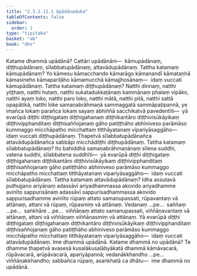 ```yaml
---
title: "2.3.2.11.1 Upādānaduka"
tableOfContents: false
sidebar:
  order: 1
type: "tipitaka"
basket: "ab"
book: "dhs"
---
```



<DynamicBreadcrumb />

<Division number="1219" book="dhs">

<Paragraph number="1915" book="dhs">
Katame dhammā upādānā? Cattāri upādānāni—  kāmupādānaṃ, diṭṭhupādānaṃ, sīlabbatupādānaṃ, attavādupādānaṃ.
</Paragraph>

</Division>
<Division number="1220" book="dhs">

<Paragraph number="1916" book="dhs">
Tattha katamaṃ kāmupādānaṃ? Yo kāmesu kāmacchando kāmarāgo kāmanandī kāmataṇhā kāmasineho kāmapariḷāho kāmamucchā kāmajjhosānaṃ—  idaṃ vuccati kāmupādānaṃ.
</Paragraph>

</Division>
<Division number="1221" book="dhs">

<Paragraph number="1917" book="dhs">
Tattha katamaṃ diṭṭhupādānaṃ? Natthi dinnaṃ, natthi yiṭṭhaṃ, natthi hutaṃ, natthi sukatadukkaṭānaṃ kammānaṃ phalaṃ vipāko, natthi ayaṃ loko, natthi paro loko, natthi mātā, natthi pitā, natthi sattā opapātikā, natthi loke samaṇabrāhmaṇā sammaggatā sammāpaṭipannā, ye imañca lokaṃ parañca lokaṃ sayaṃ abhiññā sacchikatvā pavedentīti—  yā evarūpā diṭṭhi diṭṭhigataṃ diṭṭhigahanaṃ diṭṭhikantāro diṭṭhivisūkāyikaṃ diṭṭhivipphanditaṃ diṭṭhisaññojanaṃ gāho patiṭṭhāho abhiniveso parāmāso kummaggo micchāpatho micchattaṃ titthāyatanaṃ vipariyāsaggāho—  idaṃ vuccati diṭṭhupādānaṃ. Ṭhapetvā sīlabbatupādānañca attavādupādānañca sabbāpi micchādiṭṭhi diṭṭhupādānaṃ.
</Paragraph>

</Division>
<Division number="1222" book="dhs">

<Paragraph number="1918" book="dhs">
Tattha katamaṃ sīlabbatupādānaṃ? Ito bahiddhā samaṇabrāhmaṇānaṃ sīlena suddhi, vatena suddhi, sīlabbatena suddhīti—  yā evarūpā diṭṭhi diṭṭhigataṃ diṭṭhigahanaṃ diṭṭhikantāro diṭṭhivisūkāyikaṃ diṭṭhivipphanditaṃ diṭṭhisaññojanaṃ gāho patiṭṭhāho abhiniveso parāmāso kummaggo micchāpatho micchattaṃ titthāyatanaṃ vipariyāsaggāho—  idaṃ vuccati sīlabbatupādānaṃ.
</Paragraph>

</Division>
<Division number="1223" book="dhs">

<Paragraph number="1919" book="dhs">
Tattha katamaṃ attavādupādānaṃ? Idha assutavā puthujjano ariyānaṃ adassāvī ariyadhammassa akovido ariyadhamme avinīto sappurisānaṃ adassāvī sappurisadhammassa akovido sappurisadhamme avinīto rūpaṃ attato samanupassati, rūpavantaṃ vā attānaṃ, attani vā rūpaṃ, rūpasmiṃ vā attānaṃ. Vedanaṃ …pe…  saññaṃ …pe…  saṅkhāre …pe…  viññāṇaṃ attato samanupassati, viññāṇavantaṃ vā attānaṃ, attani vā viññāṇaṃ viññāṇasmiṃ vā attānaṃ. Yā evarūpā diṭṭhi diṭṭhigataṃ diṭṭhigahanaṃ diṭṭhikantāro diṭṭhivisūkāyikaṃ diṭṭhivipphanditaṃ diṭṭhisaññojanaṃ gāho patiṭṭhāho abhiniveso parāmāso kummaggo micchāpatho micchattaṃ titthāyatanaṃ vipariyāsaggāho—  idaṃ vuccati attavādupādānaṃ.
</Paragraph>

<Paragraph number="1920" book="dhs">
Ime dhammā upādānā.
</Paragraph>

</Division>
<Division number="1224" book="dhs">

<Paragraph number="1921" book="dhs">
Katame dhammā no upādānā? Te dhamme ṭhapetvā avasesā kusalākusalābyākatā dhammā kāmāvacarā, rūpāvacarā, arūpāvacarā, apariyāpannā; vedanākkhandho …pe…  viññāṇakkhandho; sabbañca rūpaṃ, asaṅkhatā ca dhātu—  ime dhammā no upādānā.
</Paragraph>
</Division>